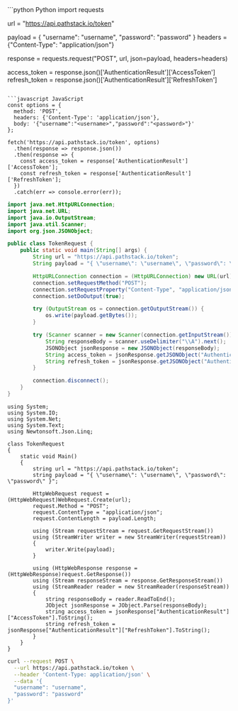 <CodeGroup>
```python Python
import requests

url = "https://api.pathstack.io/token"

payload = {
"username": "username",
"password": "password"
}
headers = {"Content-Type": "application/json"}

response = requests.request("POST", url, json=payload, headers=headers)

access_token = response.json()['AuthenticationResult']['AccessToken']
refresh_token = response.json()['AuthenticationResult']['RefreshToken']
```

```javascript JavaScript
const options = {
  method: 'POST',
  headers: {'Content-Type': 'application/json'},
  body: '{"username":"<username>","password":"<password>"}'
};

fetch('https://api.pathstack.io/token', options)
  .then(response => response.json())
  .then(response => {
    const access_token = response['AuthenticationResult']['AccessToken'];
    const refresh_token = response['AuthenticationResult']['RefreshToken'];
  })
  .catch(err => console.error(err));
```

```java Java
import java.net.HttpURLConnection;
import java.net.URL;
import java.io.OutputStream;
import java.util.Scanner;
import org.json.JSONObject;

public class TokenRequest {
    public static void main(String[] args) {
        String url = "https://api.pathstack.io/token";
        String payload = "{ \"username\": \"username\", \"password\": \"password\" }";

        HttpURLConnection connection = (HttpURLConnection) new URL(url).openConnection();
        connection.setRequestMethod("POST");
        connection.setRequestProperty("Content-Type", "application/json");
        connection.setDoOutput(true);

        try (OutputStream os = connection.getOutputStream()) {
            os.write(payload.getBytes());
        }

        try (Scanner scanner = new Scanner(connection.getInputStream())) {
            String responseBody = scanner.useDelimiter("\\A").next();
            JSONObject jsonResponse = new JSONObject(responseBody);
            String access_token = jsonResponse.getJSONObject("AuthenticationResult").getString("AccessToken");
            String refresh_token = jsonResponse.getJSONObject("AuthenticationResult").getString("RefreshToken");
        }

        connection.disconnect();
    }
}
```

```dotnet .NET
using System;
using System.IO;
using System.Net;
using System.Text;
using Newtonsoft.Json.Linq;

class TokenRequest
{
    static void Main()
    {
        string url = "https://api.pathstack.io/token";
        string payload = "{ \"username\": \"username\", \"password\": \"password\" }";

        HttpWebRequest request = (HttpWebRequest)WebRequest.Create(url);
        request.Method = "POST";
        request.ContentType = "application/json";
        request.ContentLength = payload.Length;

        using (Stream requestStream = request.GetRequestStream())
        using (StreamWriter writer = new StreamWriter(requestStream))
        {
            writer.Write(payload);
        }

        using (HttpWebResponse response = (HttpWebResponse)request.GetResponse())
        using (Stream responseStream = response.GetResponseStream())
        using (StreamReader reader = new StreamReader(responseStream))
        {
            string responseBody = reader.ReadToEnd();
            JObject jsonResponse = JObject.Parse(responseBody);
            string access_token = jsonResponse["AuthenticationResult"]["AccessToken"].ToString();
            string refresh_token = jsonResponse["AuthenticationResult"]["RefreshToken"].ToString();
        }
    }
}
```

```bash cURL
curl --request POST \
  --url https://api.pathstack.io/token \
  --header 'Content-Type: application/json' \
  --data '{
  "username": "username",
  "password": "password"
}'
```
</CodeGroup>